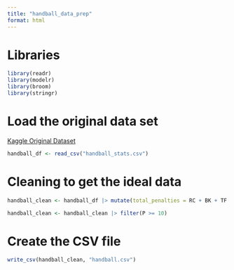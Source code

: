 ```yaml
---
title: "handball_data_prep"
format: html
---
```


# Libraries

```r
library(readr)
library(modelr)
library(broom)
library(stringr)
```

# Load the original data set

[Kaggle Original
Dataset](https://www.kaggle.com/datasets/nemanjagojkovic/handball-bundesliga-stats-202223){target="_blank"} 

```r
handball_df <- read_csv("handball_stats.csv")
```

# Cleaning to get the ideal data

```r
handball_clean <- handball_df |> mutate(total_penalties = RC + BK + TF + YC + `2MIN`, total_offense = G + M + FG + G.1 + AS + ST) |> select(c(NAME, CLUB, POSITION, total_offense, total_penalties, P, HPI))

handball_clean <- handball_clean |> filter(P >= 10)
```

# Create the CSV file

```r
write_csv(handball_clean, "handball.csv")
```

